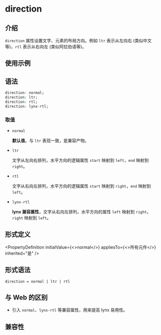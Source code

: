 
# direction

## 介绍

`direction` 属性设置文字、元素的布局方向。例如 `ltr` 表示从左向右 (类似中文等)，`rtl` 表示从右向左 (类似阿拉伯语等)。

## 使用示例


<Go
  example="css-api"
  entry="src/direction"
  defaultFile="src/direction/App.tsx"
  img="/assets/doc/css/direction.jpg"
  defaultEntryFile="dist/direction.lynx.bundle"
  entry="src/direction"
/>

## 语法

```css
direction: normal;
direction: ltr;
direction: rtl;
direction: lynx-rtl;
```

### 取值

- `normal`

  **默认值**。与 `ltr` 表现一致，是兼容产物。

- `ltr`

  文字从左向右排列，水平方向的逻辑属性 `start` 映射到 `left`，`end` 映射到 `right`。

- `rtl`

  文字从右向左排列，水平方向的逻辑属性 `start` 映射到 `right`，`end` 映射到 `left`。

- `lynx-rtl` <Deprecated/>

  **lynx 兼容属性**，文字从右向左排列，水平方向的属性 `left` 映射到 `right`，`right` 映射到 `left`。

## 形式定义


<PropertyDefinition
  initialValue={<>normal</>}
  appliesTo={<>所有元件</>}
  inherited="是"
/>

## 形式语法

```
direction = normal | ltr | rtl
```

## 与 Web 的区别

- 引入 `normal`、`lynx-rtl` 等兼容属性，用来提高 lynx 易用性。

## 兼容性


<LegacyCompatTable metadata="css/properties/direction" />

